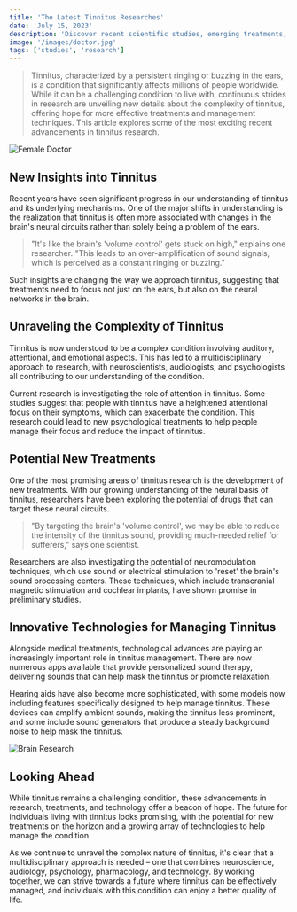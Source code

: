 ```yaml
---
title: 'The Latest Tinnitus Researches'
date: 'July 15, 2023'
description: 'Discover recent scientific studies, emerging treatments, and innovative technologies shaping the future of tinnitus management.'
image: '/images/doctor.jpg'
tags: ['studies', 'research']
---
```


<Blockquote>
  Tinnitus, characterized by a persistent ringing or buzzing in the ears, is a
  condition that significantly affects millions of people worldwide. While it
  can be a challenging condition to live with, continuous strides in research
  are unveiling new details about the complexity of tinnitus, offering hope for
  more effective treatments and management techniques. This article explores
  some of the most exciting recent advancements in tinnitus research.
</Blockquote>

<Image src="/images/doctor.jpg" alt="Female Doctor" />

## <Highlighter>New Insights into Tinnitus</Highlighter>

Recent years have seen significant progress in our understanding of tinnitus and its underlying mechanisms. One of the major shifts in understanding is the realization that tinnitus is often more associated with changes in the brain's neural circuits rather than solely being a problem of the ears.

<blockquote>
  "It's like the brain's 'volume control' gets stuck on high," explains one
  researcher. "This leads to an over-amplification of sound signals, which is
  perceived as a constant ringing or buzzing."
</blockquote>

Such insights are changing the way we approach tinnitus, suggesting that treatments need to focus not just on the ears, but also on the neural networks in the brain.

<AdComponent />

## <Highlighter>Unraveling the Complexity of Tinnitus</Highlighter>

Tinnitus is now understood to be a complex condition involving auditory, attentional, and emotional aspects. This has led to a multidisciplinary approach to research, with neuroscientists, audiologists, and psychologists all contributing to our understanding of the condition.

Current research is investigating the role of attention in tinnitus. Some studies suggest that people with tinnitus have a heightened attentional focus on their symptoms, which can exacerbate the condition. This research could lead to new psychological treatments to help people manage their focus and reduce the impact of tinnitus.

## <Highlighter>Potential New Treatments</Highlighter>

One of the most promising areas of tinnitus research is the development of new treatments. With our growing understanding of the neural basis of tinnitus, researchers have been exploring the potential of drugs that can target these neural circuits.

<blockquote>
  "By targeting the brain's 'volume control', we may be able to reduce the
  intensity of the tinnitus sound, providing much-needed relief for sufferers,"
  says one scientist.
</blockquote>

Researchers are also investigating the potential of neuromodulation techniques, which use sound or electrical stimulation to 'reset' the brain's sound processing centers. These techniques, which include transcranial magnetic stimulation and cochlear implants, have shown promise in preliminary studies.

<AdComponent />

## <Highlighter>Innovative Technologies for Managing Tinnitus</Highlighter>

Alongside medical treatments, technological advances are playing an increasingly important role in tinnitus management. There are now numerous apps available that provide personalized sound therapy, delivering sounds that can help mask the tinnitus or promote relaxation.

Hearing aids have also become more sophisticated, with some models now including features specifically designed to help manage tinnitus. These devices can amplify ambient sounds, making the tinnitus less prominent, and some include sound generators that produce a steady background noise to help mask the tinnitus.

<Image src="/images/brain-research.jpg" alt="Brain Research" />

## <Highlighter>Looking Ahead</Highlighter>

While tinnitus remains a challenging condition, these advancements in research, treatments, and technology offer a beacon of hope. The future for individuals living with tinnitus looks promising, with the potential for new treatments on the horizon and a growing array of technologies to help manage the condition.

As we continue to unravel the complex nature of tinnitus, it's clear that a multidisciplinary approach is needed – one that combines neuroscience, audiology, psychology, pharmacology, and technology. By working together, we can strive towards a future where tinnitus can be effectively managed, and individuals with this condition can enjoy a better quality of life.

<AdComponent />
